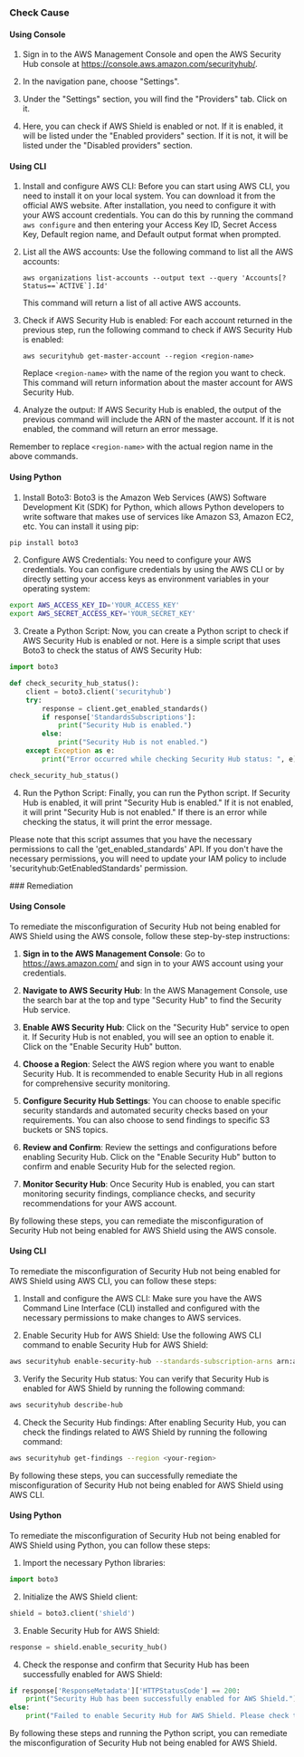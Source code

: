 

<Tabs><Tab title='Cause'>
### Check Cause

#### Using Console

1. Sign in to the AWS Management Console and open the AWS Security Hub console at https://console.aws.amazon.com/securityhub/.

2. In the navigation pane, choose "Settings".

3. Under the "Settings" section, you will find the "Providers" tab. Click on it.

4. Here, you can check if AWS Shield is enabled or not. If it is enabled, it will be listed under the "Enabled providers" section. If it is not, it will be listed under the "Disabled providers" section.

#### Using CLI

1. Install and configure AWS CLI: Before you can start using AWS CLI, you need to install it on your local system. You can download it from the official AWS website. After installation, you need to configure it with your AWS account credentials. You can do this by running the command `aws configure` and then entering your Access Key ID, Secret Access Key, Default region name, and Default output format when prompted.

2. List all the AWS accounts: Use the following command to list all the AWS accounts:
   ```
   aws organizations list-accounts --output text --query 'Accounts[?Status==`ACTIVE`].Id'
   ```
   This command will return a list of all active AWS accounts.

3. Check if AWS Security Hub is enabled: For each account returned in the previous step, run the following command to check if AWS Security Hub is enabled:
   ```
   aws securityhub get-master-account --region <region-name>
   ```
   Replace `<region-name>` with the name of the region you want to check. This command will return information about the master account for AWS Security Hub.

4. Analyze the output: If AWS Security Hub is enabled, the output of the previous command will include the ARN of the master account. If it is not enabled, the command will return an error message. 

Remember to replace `<region-name>` with the actual region name in the above commands.

#### Using Python

1. Install Boto3: Boto3 is the Amazon Web Services (AWS) Software Development Kit (SDK) for Python, which allows Python developers to write software that makes use of services like Amazon S3, Amazon EC2, etc. You can install it using pip:

```python
pip install boto3
```

2. Configure AWS Credentials: You need to configure your AWS credentials. You can configure credentials by using the AWS CLI or by directly setting your access keys as environment variables in your operating system:

```bash
export AWS_ACCESS_KEY_ID='YOUR_ACCESS_KEY'
export AWS_SECRET_ACCESS_KEY='YOUR_SECRET_KEY'
```

3. Create a Python Script: Now, you can create a Python script to check if AWS Security Hub is enabled or not. Here is a simple script that uses Boto3 to check the status of AWS Security Hub:

```python
import boto3

def check_security_hub_status():
    client = boto3.client('securityhub')
    try:
        response = client.get_enabled_standards()
        if response['StandardsSubscriptions']:
            print("Security Hub is enabled.")
        else:
            print("Security Hub is not enabled.")
    except Exception as e:
        print("Error occurred while checking Security Hub status: ", e)

check_security_hub_status()
```

4. Run the Python Script: Finally, you can run the Python script. If Security Hub is enabled, it will print "Security Hub is enabled." If it is not enabled, it will print "Security Hub is not enabled." If there is an error while checking the status, it will print the error message.

Please note that this script assumes that you have the necessary permissions to call the 'get_enabled_standards' API. If you don't have the necessary permissions, you will need to update your IAM policy to include 'securityhub:GetEnabledStandards' permission.

</Tab>

<Tab title='Remediation'>
### Remediation

#### Using Console

To remediate the misconfiguration of Security Hub not being enabled for AWS Shield using the AWS console, follow these step-by-step instructions:

1. **Sign in to the AWS Management Console**: Go to https://aws.amazon.com/ and sign in to your AWS account using your credentials.

2. **Navigate to AWS Security Hub**: In the AWS Management Console, use the search bar at the top and type "Security Hub" to find the Security Hub service.

3. **Enable AWS Security Hub**: Click on the "Security Hub" service to open it. If Security Hub is not enabled, you will see an option to enable it. Click on the "Enable Security Hub" button.

4. **Choose a Region**: Select the AWS region where you want to enable Security Hub. It is recommended to enable Security Hub in all regions for comprehensive security monitoring.

5. **Configure Security Hub Settings**: You can choose to enable specific security standards and automated security checks based on your requirements. You can also choose to send findings to specific S3 buckets or SNS topics.

6. **Review and Confirm**: Review the settings and configurations before enabling Security Hub. Click on the "Enable Security Hub" button to confirm and enable Security Hub for the selected region.

7. **Monitor Security Hub**: Once Security Hub is enabled, you can start monitoring security findings, compliance checks, and security recommendations for your AWS account.

By following these steps, you can remediate the misconfiguration of Security Hub not being enabled for AWS Shield using the AWS console.

#### Using CLI

To remediate the misconfiguration of Security Hub not being enabled for AWS Shield using AWS CLI, you can follow these steps:

1. Install and configure the AWS CLI: Make sure you have the AWS Command Line Interface (CLI) installed and configured with the necessary permissions to make changes to AWS services.

2. Enable Security Hub for AWS Shield: Use the following AWS CLI command to enable Security Hub for AWS Shield:
   
```bash
aws securityhub enable-security-hub --standards-subscription-arns arn:aws:securityhub:::ruleset/aws-foundational-security-best-practices/v/1.0.0
```

3. Verify the Security Hub status: You can verify that Security Hub is enabled for AWS Shield by running the following command:

```bash
aws securityhub describe-hub
```

4. Check the Security Hub findings: After enabling Security Hub, you can check the findings related to AWS Shield by running the following command:

```bash
aws securityhub get-findings --region <your-region>
```

By following these steps, you can successfully remediate the misconfiguration of Security Hub not being enabled for AWS Shield using AWS CLI.

#### Using Python

To remediate the misconfiguration of Security Hub not being enabled for AWS Shield using Python, you can follow these steps:

1. Import the necessary Python libraries:

```python
import boto3
```

2. Initialize the AWS Shield client:

```python
shield = boto3.client('shield')
```

3. Enable Security Hub for AWS Shield:

```python
response = shield.enable_security_hub()
```

4. Check the response and confirm that Security Hub has been successfully enabled for AWS Shield:

```python
if response['ResponseMetadata']['HTTPStatusCode'] == 200:
    print("Security Hub has been successfully enabled for AWS Shield.")
else:
    print("Failed to enable Security Hub for AWS Shield. Please check the configuration.")
```

By following these steps and running the Python script, you can remediate the misconfiguration of Security Hub not being enabled for AWS Shield.


</Tab>
</Tabs>